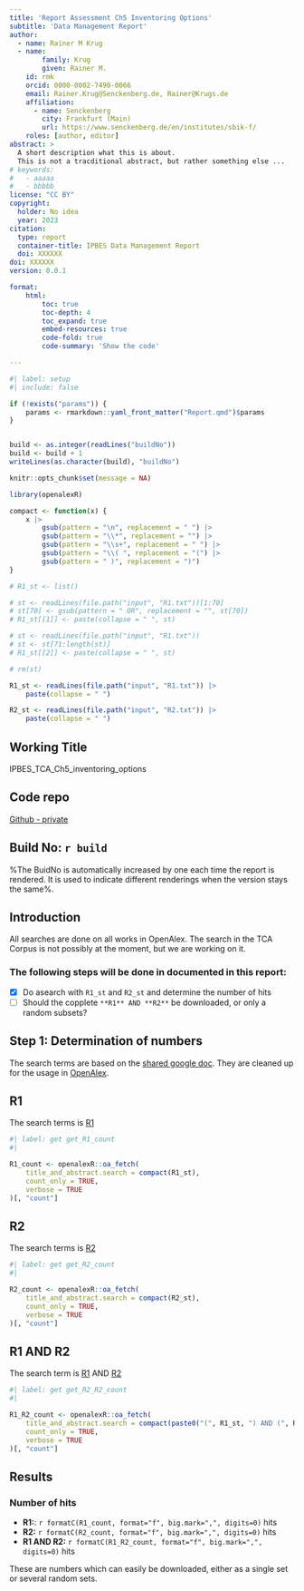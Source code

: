 ```yaml
---
title: 'Report Assessment Ch5 Inventoring Options'
subtitle: 'Data Management Report'
author:
  - name: Rainer M Krug
  - name: 
        family: Krug
        given: Rainer M.    
    id: rmk
    orcid: 0000-0002-7490-0066
    email: Rainer.Krug@Senckenberg.de, Rainer@Krugs.de
    affiliation: 
      - name: Senckenberg
        city: Frankfurt (Main)
        url: https://www.senckenberg.de/en/institutes/sbik-f/
    roles: [author, editor]
abstract: > 
  A short description what this is about.
  This is not a tracditional abstract, but rather something else ...
# keywords:
#   - aaaaa
#   - bbbbb
license: "CC BY"
copyright: 
  holder: No idea
  year: 2023
citation: 
  type: report
  container-title: IPBES Data Management Report
  doi: XXXXXX
doi: XXXXXX
version: 0.0.1

format:
    html:
        toc: true
        toc-depth: 4
        toc_expand: true
        embed-resources: true
        code-fold: true
        code-summary: 'Show the code'

---
```


```r
#| label: setup
#| include: false

if (!exists("params")) {
    params <- rmarkdown::yaml_front_matter("Report.qmd")$params
}


build <- as.integer(readLines("buildNo"))
build <- build + 1
writeLines(as.character(build), "buildNo")

knitr::opts_chunk$set(message = NA)

library(openalexR)

compact <- function(x) {
    x |>
        gsub(pattern = "\n", replacement = " ") |>
        gsub(pattern = "\\*", replacement = "") |>
        gsub(pattern = "\\s+", replacement = " ") |>
        gsub(pattern = "\\( ", replacement = "(") |>
        gsub(pattern = " )", replacement = ")")
}

# R1_st <- list()

# st <- readLines(file.path("input", "R1.txt"))[1:70]
# st[70] <- gsub(pattern = " OR", replacement = "", st[70])
# R1_st[[1]] <- paste(collapse = " ", st)

# st <- readLines(file.path("input", "R1.txt"))
# st <- st[71:length(st)]
# R1_st[[2]] <- paste(collapse = " ", st)

# rm(st)

R1_st <- readLines(file.path("input", "R1.txt")) |>
    paste(collapse = " ")

R2_st <- readLines(file.path("input", "R2.txt")) |>
    paste(collapse = " ")

```

## Working Title
IPBES_TCA_Ch5_inventoring_options

## Code repo

[Github - private](https://github.com/IPBES-Data/IPBES_TCA_Ch5_inventoring_options)

## Build No: `r build`

%The BuidNo is automatically increased by one each time the report is rendered. It is used to indicate different renderings when the version stays the same%.

## Introduction

All searches are done on all works in OpenAlex. The search in the TCA Corpus is not possibly at the moment, but we are working on it.

### The following steps will be done in documented in this report:

- [x] Do asearch with `R1_st` and `R2_st` and determine the  number of hits
- [ ] Should the copplete `**R1** AND **R2**` be downloaded, or only a random subsets?


## Step 1: Determination of numbers

The search terms are based on the [shared google doc](https://docs.google.com/document/d/1_FmxYVhpv2Bu2Gbbxb7cWc49f3soFvc64Qau_x2RAqI){target=_blank}. They are cleaned up for the usage in [OpenAlex](https://openalex.org/){target=_blank}.

## R1

The search terms is [R1](input/R1.txt){target=_blank}

```r
#| label: get get_R1_count
#|

R1_count <- openalexR::oa_fetch(
    title_and_abstract.search = compact(R1_st),
    count_only = TRUE,
    verbose = TRUE
)[, "count"]
```


## R2

The search terms is [R2](input/R2.txt){target=_blank}

```r
#| label: get get_R2_count
#|

R2_count <- openalexR::oa_fetch(
    title_and_abstract.search = compact(R2_st),
    count_only = TRUE,
    verbose = TRUE
)[, "count"]
```

## R1 AND R2

The search term is [R1](input/R1.txt){target=_blank} AND [R2](input/R2.txt){target=_blank}

```r
#| label: get get_R2_R2_count
#|

R1_R2_count <- openalexR::oa_fetch(
    title_and_abstract.search = compact(paste0("(", R1_st, ") AND (", R2_st, ")")),
    count_only = TRUE,
    verbose = TRUE
)[, "count"]

```

## Results

### Number of hits
- **R1:**: `r formatC(R1_count, format="f", big.mark=",", digits=0)` hits
- **R2:** `r formatC(R2_count, format="f", big.mark=",", digits=0)` hits
- **R1 AND R2:** `r formatC(R1_R2_count, format="f", big.mark=",", digits=0)` hits

These are numbers which can easily be downloaded, either as a single set or several random sets.